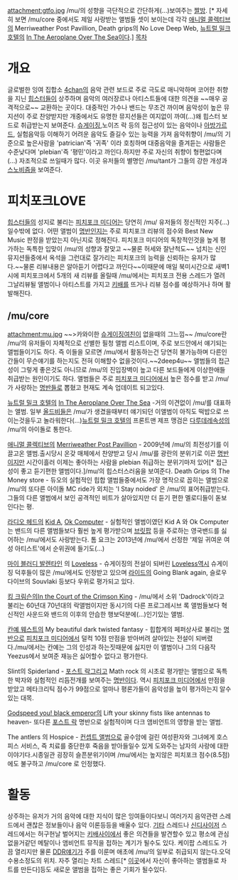 attachment:gtfo.jpg
/mu/의 성향을 극단적으로 간단하게(...)보여주는 [[짤방]]. [* 자세히 보면 /mu/core 중에서도 제일 사랑받는 앨범들 셋이 보이는데 각각 [[애니멀 콜렉티브]]의 Merriweather Post Pavillion, Death grips의 No Love Deep Web, [[뉴트럴 밀크 호텔]]의 [[In The Aeroplane Over The Sea]]이다.]
[[목차]]
= 개요 =
글로벌한 잉여 집합소 [[4chan]]의 음악 관련 보드로 주로 극도로 매니악하며 코어한 취향을 지닌 [[힙스터]]들이 상주하며 음악의 여러장르나 아티스트들에 대한 의견을 ~~매우 공격적으로~~ 교환하는 곳이다. 대중적인 가수나 밴드는 무조건 까이며 음악성이 높은 뮤지션이 주로 찬양받지만 개중에서도 유명한 뮤지션들은 여지없이 까여(...)왜 힙스터 보드로 취급받는지 보여준다. [[슈게이징]],노이즈 락 등의 접근성이 있는 음악이나 [[아방가르드]], 실험음악등 이해하기 어려운 음악도 즐길수 있는 능력을 가져 음악취향이 /mu/의 기준으로 높은사람을 'patrician'즉 '귀족' 이라 호칭하며 대중음악을 즐겨듣는 사람들은 수준낮다며 'plebian'즉 '평민'이라고 까인다.하지만 주로 자신의 취향이 형편없다며(...) 자조적으로 쓰일때가 많다. 이곳 유저들의 별명인 /mu/tant가 그들의 강한 개성과 [[스노비즘]]을 보여준다.

= 피치포크LOVE =
[[힙스터]]들의 성지로 불리는 [[피치포크 미디어]]는 당연히 /mu/ 유저들의 정신적인 지주(...)일수밖에 없다. 어떤 앨범이 [[명반]]인지는 주로 피치포크 리뷰의 점수와 Best New Music 판정을 받았는지 아닌지로 정해진다. 피치포크 미디어의 독창적인것을 높게 평가하는 독특한 입맞이 /mu/의 성향과 잘맞고 ~~물론 허세와 잘난척도~~ 넘치는 신인뮤지션들중에서 옥석을 그런대로 잘가리는 피치포크의 능력을 신뢰하는 유저가 많다.~~물론 리뷰내용은 알아듣기 어렵다고 까인다~~이때문에 매일 북미시간으로 새벽1시에 피치포크에서 5개의 새 리뷰를 올릴때 /mu/에서는 피치포크 전용 스레드가 열려 그날리뷰될 앨범이나 아티스트를 가지고 [[키배]]를 뜨거나 리뷰 점수를 예상하거나 하며 활발해진다.

== /mu/core ==
attachment:mu.jpg   
~~>카와이한 [[슈게이징]]여친이 없을때의 그느낌~~
/mu/core란 /mu/의 유저들이 자체적으로 선별한 필청 앨범 리스트이며, 주로 보드안에서 얘기되는 앨범들이기도 하다. 즉 이들을 모르면 /mu/에서 활동하는건 당연히 불가능하며 다른인간들이 무슨얘기를 하는지도 전혀 이해할수 없을것이다.~~2deep4u~~ 앨범들의 접근성이 그렇게 좋은것도 아니므로 /mu/의 진입장벽이 높고 다른 보드들에게 이상한애들 취급받는 원인이기도 하다. 앨범들은 주로 [[피치포크 미디어]]에서 높은 점수를 받고 /mu/가 사랑하는 [[명반]]들로 뽑혔고 현재도 계속 업데이트 되고있다.

[[뉴트럴 밀크 호텔]]의 [[In The Aeroplane Over The Sea]] -거의 이견없이 /mu/를 대표하는 앨범. 일부 [[올드비]]들은 /mu/가 생겼을때부터 얘기되던 이앨범이 아직도 떡밥으로 쓰이는것을두고 놀라워한다(...)[[뉴트럴 밀크 호텔]]의 프론트맨 제프 맹검은 [[다루데레]]속성의 /mu/의 아이돌로 통한다.

[[애니멀 콜렉티브]]의 [[Merriweather Post Pavillion]] - 2009년에 /mu/의 최전성기를 이끌고온 앨범.출시당시 온갖 매체에서 찬양받고 당시 /mu/를 광란의 분위기로 이끈 [[명반]]이지만 시간이흘러 이제는 좋아하는 사람을  plebian 취급하는 분위기마저 있어[* 접근성이 좋고 듣기편한 앨범이다.]/mu/의 힙스터스러움을 보여준다.
Death Grips 의 The Money store - 듀오의 실험적인 힙합 앨범들중에서도 가장 명작으로 꼽히는 앨범으로 /mu/의 또다른 아이돌 MC ride가 외치는 'I Stay noided' 은 /mu/의 표어취급받는다. 그들의 다른 앨범에서 보인 공격적인 비트가 살아있지만 더 듣기 편한 멜로디들이 돋보인다는 평.

[[라디오 헤드]]의 [[Kid A]], [[Ok Computer]] - 실험적인 앨범이였던 Kid A 와 Ok Computer는 밴드의 다른 앨범들보다 훨씬 높게 평가받으며 [[브릿팝]] 등을 주로하는 영국밴드를 싫어하는 /mu/에서도 사랑받는다. 톰 요크는 2013년에 /mu/에서 선정한 '제일 귀여운 여성 아티스트'에서 순위권에 들기도(...)   

[[마이 블러디 발렌타인]] 의 [[Loveless]] - 슈게이징의 전설이 되버린 [[Loveless]]역시 슈게이징 덕후들이 많은 /mu/에서도 인정받고 있으며 [[라이드]]의 Going Blank again, 슬로우다이브의 Souvlaki 등보다 우위로 평가되고 있다.

[[킹 크림슨]]의[[In the Court of the Crimson King]] - /mu/에서 소위 'Dadrock'이라고 불리는 60년대 70년대의 락앨범이지만 동시기의 다른 프로그레시브 록 앨범들보다 혁신적인 사운드와 밴드의 이후의 안습한 행보덕분에(...)인기있는 앨범. 

[[칸예 웨스트]]의 My beautiful dark twisted fantasy - 힙합계의 페퍼상사로 불리는 [[명반]]으로 [[피치포크 미디어]]에서 덜컥 10점 만점을 받아버려 살아있는 전설이 되버렸다./mu/에서는 칸예는 그의 인성과 하는짓때문에 싫지만 이 앨범이나 그의 다음작 Yeezus에서 보여준 재능은 싫어할수 없다고 평가한다.

Slint의 Spiderland - [[포스트 락]]그리고 Math rock 의 시초로 평가받는 앨범으로 독특한 박자와 실험적인 리듬전개를 보여주는 [[명반]]이다. 역시 [[피치포크 미디어]]에서 만점을 받았고 메타크리틱 점수가 99점으로 얼마나 평론가들이 음악성을 높이 평가하는지 알수 있는 대목. 

[[Godspeed you! black emperor]]의 Lift your skinny fists like antennas to heaven- 또다른 [[포스트 락]] 명반으로 실험적이며 다크 앰비언트의 영향을 받는 앨범.

The antlers 의 Hospice - [[컨셉트 앨범]]으로 골수암에 걸린 여성환자와 그녀에게 호스피스 서비스, 즉 치료를 중단한후 죽음을 받아들일수 있게 도와주는 남자의 사랑에 대한 이야기다.시종일관 굉장히 슬픈분위기이며 /mu/에서는 높지않은 피치포크 점수(8.5점)에도 불구하고 /mu/core 로 인정했다.
 
= 활동 =
상주하는 유저가 거의 음악에 대한 지식이 많은 잉여들이다보니 여러가지 음악관련 스레드에서 괜찮은 정보들이나 음악 이론등등을 배울수 있다. [[기타]] 스레드나 [[신디사이저]] 스레드에서는 허구헌날 벌어지는 [[키배]]사이에서 좋은 의견들을 발견할수 있고 평소에 관심없을거같던 메탈이나 앰비언트 뮤직을 접하는 계기가 될수도 있다. 케이팝 스레드도 가끔 열리지만 물론 [[DDR]]얘기가 주를 이룬며 애초에 /mu/의 일부로 취급되지 않는다.오덕 수용소정도의 위치. 자주 열리는 차트 스레드[* [http://top50.topsters.net/ 이곳]에서 자신이 좋아하는 앨범들로 차트를 만든다]등도 새로운 앨범을 접하는 좋은 기회가 될수있다.
